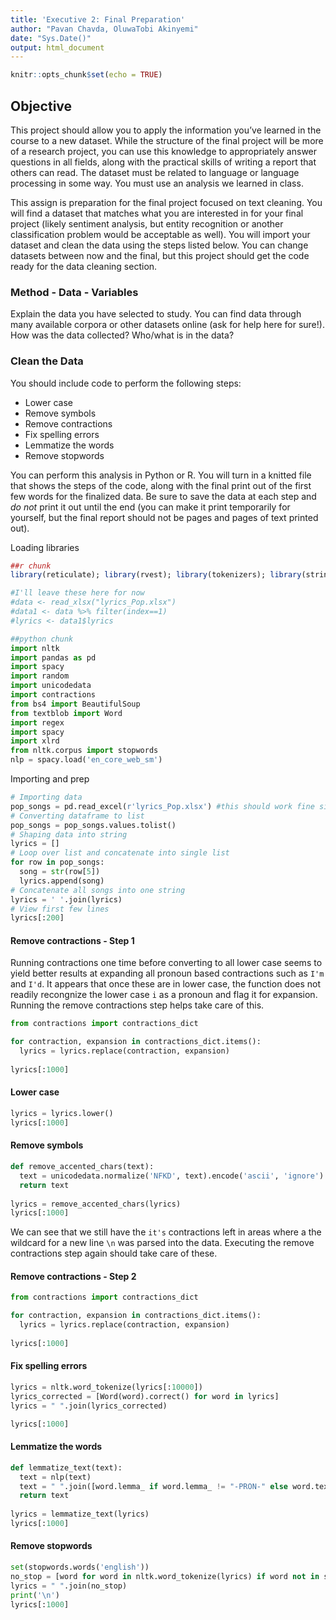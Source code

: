```yaml
---
title: 'Executive 2: Final Preparation'
author: "Pavan Chavda, OluwaTobi Akinyemi"
date: "Sys.Date()"
output: html_document
---
```


```r
knitr::opts_chunk$set(echo = TRUE)
```

## Objective

This project should allow you to apply the information you've learned in the course to a new dataset. While the structure of the final project will be more of a research project, you can use this knowledge to appropriately answer questions in all fields, along with the practical skills of writing a report that others can read. The dataset must be related to language or language processing in some way. You must use an analysis we learned in class. 

This assign is preparation for the final project focused on text cleaning. You will find a dataset that matches what you are interested in for your final project (likely sentiment analysis, but entity recognition or another classification problem would be acceptable as well). You will import your dataset and clean the data using the steps listed below. You can change datasets between now and the final, but this project should get the code ready for the data cleaning section. 

### Method - Data - Variables

Explain the data you have selected to study. You can find data through many available corpora or other datasets online (ask for help here for sure!). How was the data collected? Who/what is in the data? 

### Clean the Data

You should include code to perform the following steps:

- Lower case
- Remove symbols
- Remove contractions
- Fix spelling errors
- Lemmatize the words
- Remove stopwords 

You can perform this analysis in Python or R. You will turn in a knitted file that shows the steps of the code, along with the final print out of the first few words for the finalized data. Be sure to save the data at each step and *do not* print it out until the end (you can make it print temporarily for yourself, but the final report should not be pages and pages of text printed out).

Loading libraries
```r
##r chunk
library(reticulate); library(rvest); library(tokenizers); library(stringi); library(textclean); library(stringr); library(hunspell); library(textstem); library(stopwords); library(tm); library(wordnet); library("tagger"); library(dplyr); library(RDRPOSTagger); library(wordnet); library(readxl); library(dplyr)

#I'll leave these here for now
#data <- read_xlsx("lyrics_Pop.xlsx") 
#data1 <- data %>% filter(index==1)
#lyrics <- data1$lyrics
```

```python
##python chunk
import nltk
import pandas as pd
import spacy
import random
import unicodedata
import contractions
from bs4 import BeautifulSoup
from textblob import Word
import regex
import spacy
import xlrd
from nltk.corpus import stopwords
nlp = spacy.load('en_core_web_sm')

```

Importing and prep
```python
# Importing data
pop_songs = pd.read_excel(r'lyrics_Pop.xlsx') #this should work fine since the dataset is in the same folder with your soruce file
# Converting dataframe to list 
pop_songs = pop_songs.values.tolist()
# Shaping data into string
lyrics = []
# Loop over list and concatenate into single list
for row in pop_songs:
  song = str(row[5])
  lyrics.append(song)
# Concatenate all songs into one string
lyrics = ' '.join(lyrics)
# View first few lines 
lyrics[:200]
```

#### Remove contractions - Step 1

Running contractions one time before converting to all lower case seems to yield better results at expanding all pronoun based contractions such as `I'm` and `I'd`. It appears that once these are in lower case, the function does not readily recongnize the lower case `i` as a pronoun and flag it for expansion. Running the remove contractions step helps take care of this.

```python
from contractions import contractions_dict

for contraction, expansion in contractions_dict.items():
  lyrics = lyrics.replace(contraction, expansion)
  
lyrics[:1000]
```

#### Lower case


```python

lyrics = lyrics.lower()
lyrics[:1000]
```

#### Remove symbols
```python
def remove_accented_chars(text):
  text = unicodedata.normalize('NFKD', text).encode('ascii', 'ignore').decode('utf-8', 'ignore')
  return text
  
lyrics = remove_accented_chars(lyrics)
lyrics[:1000]
```

We can see that we still have the `it's` contractions left in areas where a the wildcard for a new line `\n` was parsed into the data. Executing the remove contractions step again should take care of these.

#### Remove contractions - Step 2
```python
from contractions import contractions_dict

for contraction, expansion in contractions_dict.items():
  lyrics = lyrics.replace(contraction, expansion)
  
lyrics[:1000]
```


#### Fix spelling errors
```python
lyrics = nltk.word_tokenize(lyrics[:10000])
lyrics_corrected = [Word(word).correct() for word in lyrics]
lyrics = " ".join(lyrics_corrected)

lyrics[:1000]
```

#### Lemmatize the words
```python
def lemmatize_text(text):
  text = nlp(text)
  text = " ".join([word.lemma_ if word.lemma_ != "-PRON-" else word.text for word in text])
  return text
  
lyrics = lemmatize_text(lyrics)
lyrics[:1000]
```

#### Remove stopwords
```python
set(stopwords.words('english'))
no_stop = [word for word in nltk.word_tokenize(lyrics) if word not in stopwords.words('english')]
lyrics = " ".join(no_stop)
print('\n')
lyrics[:1000]
```